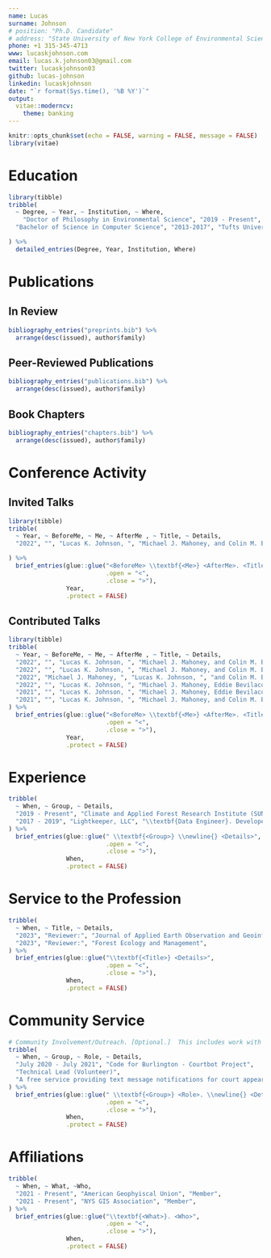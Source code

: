 ```yaml
---
name: Lucas
surname: Johnson
# position: "Ph.D. Candidate"
# address: "State University of New York College of Environmental Science and Forestry"
phone: +1 315-345-4713
www: lucaskjohnson.com
email: lucas.k.johnson03@gmail.com
twitter: lucaskjohnson03
github: lucas-johnson
linkedin: lucaskjohnson
date: "`r format(Sys.time(), '%B %Y')`"
output:
  vitae::moderncv:
    theme: banking
---
```


```r
knitr::opts_chunk$set(echo = FALSE, warning = FALSE, message = FALSE)
library(vitae)
```

# Education

```r
library(tibble)
tribble(
  ~ Degree, ~ Year, ~ Institution, ~ Where,
    "Doctor of Philosophy in Environmental Science", "2019 - Present", "State University College of Environmental Science and Forestry", "Syracuse, NY",
  "Bachelor of Science in Computer Science", "2013-2017", "Tufts University", "Boston, Massachusetts",

) %>% 
  detailed_entries(Degree, Year, Institution, Where)
```

# Publications

## In Review

```r
bibliography_entries("preprints.bib") %>%
  arrange(desc(issued), author$family)
```

## Peer-Reviewed Publications

```r

bibliography_entries("publications.bib") %>%
  arrange(desc(issued), author$family)
```

## Book Chapters

```r
bibliography_entries("chapters.bib") %>%
  arrange(desc(issued), author$family)
```

# Conference Activity

## Invited Talks
```r
library(tibble)
tribble(
  ~ Year, ~ BeforeMe, ~ Me, ~ AfterMe , ~ Title, ~ Details,
  "2022", "", "Lucas K. Johnson, ", "Michael J. Mahoney, and Colin M. Beier", "Historical Time Series Biomass Modeling: To Train on Plots or Pixels?", "FIA Science Stakeholder Meeting (Virtual)",

) %>% 
  brief_entries(glue::glue("<BeforeMe> \\textbf{<Me>} <AfterMe>. <Title> <Details>", 
                           .open = "<", 
                           .close = ">"), 
                Year, 
                .protect = FALSE)
```

## Contributed Talks
```r
library(tibble)
tribble(
  ~ Year, ~ BeforeMe, ~ Me, ~ AfterMe , ~ Title, ~ Details,
  "2022", "", "Lucas K. Johnson, ", "Michael J. Mahoney, and Colin M. Beier", "A Map-based Stock Change Approach for Fine-scale Biomass and Carbon Accounting in NYS.", "Forest Ecosystem Monitoring Cooperateive Conference, Burlington, VT",
  "2022", "", "Lucas K. Johnson, ", "Michael J. Mahoney, and Colin M. Beier", "Historical Time Series Biomass Modeling: To Train on Plots or Pixels?", "American Geophysical Union Fall Meeting (Virtual)",
  "2022", "Michael J. Mahoney, ", "Lucas K. Johnson, ", "and Colin M. Beier", "Detecting regenerating forestland at a landscape level", "Ecological Society of America and Canadian Society for Ecology and Evolution Joint Annual Meeting, Montreal, Quebec, Canada",
  "2022", "", "Lucas K. Johnson, ", "Michael J. Mahoney, Eddie Bevilacqua, and Colin M. Beier", "Filtering ground noise from LiDAR returns produces inferior models of forest aboveground biomass", "North American Forest Ecology Workshop, Sault Ste Marie, Ontario (Virtual)",
  "2021", "", "Lucas K. Johnson, ", "Michael J. Mahoney, Eddie Bevilacqua, and Colin M. Beier", "Broad-scale forest biomass mapping: generating contiguous high-resolution predictions using a spatio-temporal patchwork of LiDAR coverages across a mixed-use landscape", "American Geophysical Union Fall Meeting (Virtual)",
  "2021", "", "Lucas K. Johnson, ", "Michael J. Mahoney, and Colin M. Beier", "Greening Up Before Growing Up: Challenges in Modeling Forest Biomass Recovery Post-Harvest Using Satellite Imagery", "Society of American Foresters National Convention (Virtual)",
) %>% 
  brief_entries(glue::glue("<BeforeMe> \\textbf{<Me>} <AfterMe>. <Title> <Details>", 
                           .open = "<", 
                           .close = ">"), 
                Year, 
                .protect = FALSE)
```

# Experience

```r
tribble(
  ~ When, ~ Group, ~ Details,
  "2019 - Present", "Climate and Applied Forest Research Institute (SUNY ESF)", "\\textbf{Research Assistant}",
  "2017 - 2019", "Lightkeeper, LLC", "\\textbf{Data Engineer}. Developed internal data management tools and software in python", 
) %>% 
  brief_entries(glue::glue(" \\textbf{<Group>} \\newline{} <Details>",
                           .open = "<", 
                           .close = ">"), 
                When, 
                .protect = FALSE)
```

# Service to the Profession
```r
tribble(
  ~ When, ~ Title, ~ Details,
  "2023", "Reviewer:", "Journal of Applied Earth Observation and Geoinformation",
  "2023", "Reviewer:", "Forest Ecology and Management",
) %>% 
  brief_entries(glue::glue("\\textbf{<Title>} <Details>", 
                           .open = "<", 
                           .close = ">"), 
                When, 
                .protect = FALSE)
```

# Community Service

```r
# Community Involvement/Outreach. [Optional.]  This includes work with libraries and schools, public lectures, etc.
tribble(
  ~ When, ~ Group, ~ Role, ~ Details,
  "July 2020 - July 2021", "Code for Burlington - Courtbot Project", 
  "Technical Lead (Volunteer)", 
  "A free service providing text message notifications for court appearances."
) %>% 
  brief_entries(glue::glue(" \\textbf{<Group>} <Role>. \\newline{} <Details>",
                           .open = "<", 
                           .close = ">"), 
                When, 
                .protect = FALSE)
```

# Affiliations

```r
tribble(
  ~ When, ~ What, ~Who,
  "2021 - Present", "American Geophyiscal Union", "Member",
  "2021 - Present", "NYS GIS Association", "Member",
) %>% 
  brief_entries(glue::glue("\\textbf{<What>}. <Who>", 
                           .open = "<", 
                           .close = ">"), 
                When, 
                .protect = FALSE)
```
